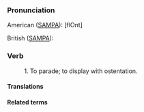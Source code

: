 ===Pronunciation===

American ([[SAMPA]]): [flOnt]

British ([[SAMPA]]):

===Verb===

: 1. To parade; to display with ostentation.

====Translations====


====Related terms====